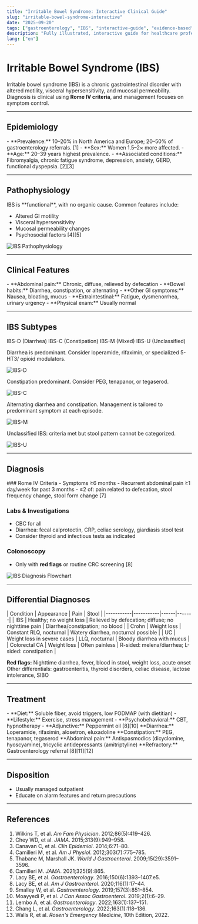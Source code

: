 ```yaml
---
title: "Irritable Bowel Syndrome: Interactive Clinical Guide"
slug: "irritable-bowel-syndrome-interactive"
date: "2025-09-20"
tags: ["gastroenterology", "IBS", "interactive-guide", "evidence-based"]
description: "Fully illustrated, interactive guide for healthcare professionals on IBS diagnosis and management."
lang: ["en"]
---
```



# Irritable Bowel Syndrome (IBS)

Irritable bowel syndrome (IBS) is a chronic gastrointestinal disorder with altered motility, visceral hypersensitivity, and mucosal permeability. Diagnosis is clinical using **Rome IV criteria**, and management focuses on symptom control.

---

## Epidemiology

<Collapse title="Click to expand Epidemiology">
- **Prevalence:** 10–20% in North America and Europe; 20–50% of gastroenterology referrals. [1]  
- **Sex:** Women 1.5–2× more affected.  
- **Age:** 20–39 years highest prevalence.  
- **Associated conditions:** Fibromyalgia, chronic fatigue syndrome, depression, anxiety, GERD, functional dyspepsia. [2][3]
</Collapse>

---

## Pathophysiology

<Collapse title="Click to expand Pathophysiology">
IBS is **functional**, with no organic cause. Common features include:  

- Altered GI motility  
- Visceral hypersensitivity  
- Mucosal permeability changes  
- Psychosocial factors [4][5]  

<Image src="/images/ibs-pathophysiology.png" alt="IBS Pathophysiology" width={600} height={400} />
</Collapse>

---

## Clinical Features

<Collapse title="Click to expand Clinical Features">
- **Abdominal pain:** Chronic, diffuse, relieved by defecation  
- **Bowel habits:** Diarrhea, constipation, or alternating  
- **Other GI symptoms:** Nausea, bloating, mucus  
- **Extraintestinal:** Fatigue, dysmenorrhea, urinary urgency  
- **Physical exam:** Usually normal  
</Collapse>

---

## IBS Subtypes

<Tabs variant="enclosed" colorScheme="teal">
  <TabList>
    <Tab>IBS-D (Diarrhea)</Tab>
    <Tab>IBS-C (Constipation)</Tab>
    <Tab>IBS-M (Mixed)</Tab>
    <Tab>IBS-U (Unclassified)</Tab>
  </TabList>

  <TabPanel>
    <p>Diarrhea is predominant. Consider loperamide, rifaximin, or specialized 5-HT3/ opioid modulators.</p>
    <Image src="/images/ibs-d.png" alt="IBS-D" width={600} height={400} />
  </TabPanel>
  <TabPanel>
    <p>Constipation predominant. Consider PEG, tenapanor, or tegaserod.</p>
    <Image src="/images/ibs-c.png" alt="IBS-C" width={600} height={400} />
  </TabPanel>
  <TabPanel>
    <p>Alternating diarrhea and constipation. Management is tailored to predominant symptom at each episode.</p>
    <Image src="/images/ibs-m.png" alt="IBS-M" width={600} height={400} />
  </TabPanel>
  <TabPanel>
    <p>Unclassified IBS: criteria met but stool pattern cannot be categorized.</p>
    <Image src="/images/ibs-u.png" alt="IBS-U" width={600} height={400} />
  </TabPanel>
</Tabs>

---

## Diagnosis

<Collapse title="Click to expand Diagnosis">
### Rome IV Criteria
- Symptoms ≥6 months  
- Recurrent abdominal pain ≥1 day/week for past 3 months  
- ≥2 of: pain related to defecation, stool frequency change, stool form change [7]  

### Labs & Investigations
- CBC for all  
- Diarrhea: fecal calprotectin, CRP, celiac serology, giardiasis stool test  
- Consider thyroid and infectious tests as indicated  

### Colonoscopy
- Only with **red flags** or routine CRC screening [8]  

<Image src="/images/ibs-diagnosis-flow.png" alt="IBS Diagnosis Flowchart" width={700} height={500} />
</Collapse>

---

## Differential Diagnoses

<Collapse title="Click to expand Differentials">
| Condition | Appearance | Pain | Stool |
|-----------|-----------|------|-------|
| IBS | Healthy; no weight loss | Relieved by defecation; diffuse; no nighttime pain | Diarrhea/constipation; no blood |
| Crohn | Weight loss | Constant RLQ, nocturnal | Watery diarrhea, nocturnal possible |
| UC | Weight loss in severe cases | LLQ, nocturnal | Bloody diarrhea with mucus |
| Colorectal CA | Weight loss | Often painless | R-sided: melena/diarrhea; L-sided: constipation |

**Red flags:** Nighttime diarrhea, fever, blood in stool, weight loss, acute onset  
Other differentials: gastroenteritis, thyroid disorders, celiac disease, lactose intolerance, SIBO
</Collapse>

---

## Treatment

<Collapse title="Click to expand Nonpharmacological">
- **Diet:** Soluble fiber, avoid triggers, low FODMAP (with dietitian)  
- **Lifestyle:** Exercise, stress management  
- **Psychobehavioral:** CBT, hypnotherapy  
- **Adjunctive:** Peppermint oil [8][10]
</Collapse>

<Collapse title="Click to expand Pharmacotherapy">
**Diarrhea:** Loperamide, rifaximin, alosetron, eluxadoline  
**Constipation:** PEG, tenapanor, tegaserod  
**Abdominal pain:** Antispasmodics (dicyclomine, hyoscyamine), tricyclic antidepressants (amitriptyline)  
**Refractory:** Gastroenterology referral [8][11][12]
</Collapse>

---

## Disposition

- Usually managed outpatient  
- Educate on alarm features and return precautions  

---

## References

1. Wilkins T, et al. *Am Fam Physician*. 2012;86(5):419–426.  
2. Chey WD, et al. *JAMA*. 2015;313(9):949–958.  
3. Canavan C, et al. *Clin Epidemiol*. 2014;6:71–80.  
4. Camilleri M, et al. *Am J Physiol*. 2012;303(7):775–785.  
5. Thabane M, Marshall JK. *World J Gastroenterol*. 2009;15(29):3591–3596.  
6. Camilleri M. *JAMA*. 2021;325(9):865.  
7. Lacy BE, et al. *Gastroenterology*. 2016;150(6):1393–1407.e5.  
8. Lacy BE, et al. *Am J Gastroenterol*. 2020;116(1):17–44.  
9. Smalley W, et al. *Gastroenterology*. 2019;157(3):851–854.  
10. Moayyedi P, et al. *J Can Assoc Gastroenterol*. 2019;2(1):6–29.  
11. Lembo A, et al. *Gastroenterology*. 2022;163(1):137–151.  
12. Chang L, et al. *Gastroenterology*. 2022;163(1):118–136.  
13. Walls R, et al. *Rosen's Emergency Medicine*, 10th Edition, 2022.  
